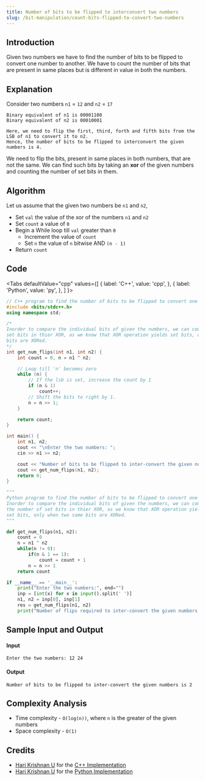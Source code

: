 ```yaml
---
title: Number of bits to be flipped to interconvert two numbers
slug: /bit-manipulation/count-bits-flipped-to-convert-two-numbers
---
```


## Introduction

Given two numbers we have to find the number of bits to be flipped to convert one number to another. We have to count the number of bits that are present in same places but is different in value in both the numbers. 

## Explanation

Consider two numbers `n1` = `12` and `n2` = `17`

```
Binary equivalent of n1 is 00001100
Binary equivalent of n2 is 00010001

Here, we need to flip the first, third, forth and fifth bits from the LSB of n1 to convert it to n2.
Hence, the number of bits to be flipped to interconvert the given numbers is 4.
```

We need to flip the bits, present in same places in both numbers, that are not the same. We can find such bits by taking an **xor** of the given numbers and counting the number of set bits in them.

## Algorithm

Let us assume that the given two numbers be `n1` and `n2`,

-   Set `val` the value of the xor of the numbers `n1` and `n2`
-   Set `count` a value of `0`
-   Begin a While loop till `val` greater than `0`
    -   Increment the value of `count`
    -   Set `n` the value of `n` bitwise AND `(n - 1)`
-   Return `count`

## Code


<Tabs
  defaultValue="cpp"
  values={[
    { label: 'C++', value: 'cpp', },
    { label: 'Python', value: 'py', },
  ]
}>

<TabItem value="cpp">

```cpp
// C++ program to find the number of bits to be flipped to convert one number to another
#include <bits/stdc++.h>
using namespace std;

/*
Inorder to compare the individual bits of given the numbers, we can compute the number of
set bits in thier XOR, as we know that XOR operation yields set bits, only when two same
bits are XORed.
*/
int get_num_flips(int n1, int n2) {
    int count = 0, n = n1 ^ n2;

    // Loop till 'n' becomes zero
    while (n) {
        // If the lsb is set, increase the count by 1
        if (n & 1)
            count++;
        // Shift the bits to right by 1.
        n = n >> 1;
    }

    return count;
}

int main() {
    int n1, n2;
    cout << "\nEnter the two numbers: ";
    cin >> n1 >> n2;

    cout << "Number of bits to be flipped to inter-convert the given numbers is ";
    cout << get_num_flips(n1, n2);
    return 0;
}

```

</TabItem>
<TabItem value="py">

```python
"""
Python program to find the number of bits to be flipped to convert one number to another
Inorder to compare the individual bits of given the numbers, we can compute
the number of set bits in thier XOR, as we know that XOR operation yields
set bits, only when two same bits are XORed.
"""

def get_num_flips(n1, n2):
    count = 0
    n = n1 ^ n2
    while(n != 0):
        if(n & 1 == 1):
            count = count + 1
        n = n >> 1
    return count

if __name__ == '__main__':
    print("Enter the two numbers:", end="")
    inp = [int(x) for x in input().split(' ')]
    n1, n2 = inp[0], inp[1]
    res = get_num_flips(n1, n2)
    print("Number of flips required to inter-convert the given numbers is: {}".format(res))

```

</TabItem>
</Tabs>

## Sample Input and Output

#### Input

```
Enter the two numbers: 12 24
```

#### Output

```
Number of bits to be flipped to inter-convert the given numbers is 2
```

## Complexity Analysis

-   Time complexity - `O(log(n))`, where `n` is the greater of the given numbers
-   Space complexity - `O(1)`

## Credits

-   [Hari Krishnan U](https://github.com/Harikrishnan6336) for the [C++ Implementation](https://github.com/TesseractCoding/NeoAlgo/blob/master/C-Plus-Plus/Bit--Manipulation/no_of_bits_to_be_flipped_to_inter_convert_two_numbers.cpp)
-   [Hari Krishnan U](https://github.com/Harikrishnan6336) for the [Python Implementation](https://github.com/TesseractCoding/NeoAlgo/blob/master/Python/Bit--Manipulation/no_of_bits_to_be_flipped_to_inter_convert_two_numbers.py)
